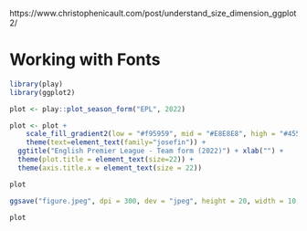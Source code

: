 


https://www.christophenicault.com/post/understand_size_dimension_ggplot2/


# Working with Fonts

```r
library(play)
library(ggplot2)
```

```r
plot <- play::plot_season_form("EPL", 2022)
```

```r
plot <- plot +
    scale_fill_gradient2(low = "#f95959", mid = "#E8E8E8", high = "#455d7a", na.value = "white") +
    theme(text=element_text(family="josefin")) +
  ggtitle("English Premier League - Team form (2022)") + xlab("") +
  theme(plot.title = element_text(size=22)) +
  theme(axis.title.x = element_text(size = 22))
```

```r
plot
```
```r
ggsave("figure.jpeg", dpi = 300, dev = "jpeg", height = 20, width = 10, units = "in")
```

```r
plot
```

